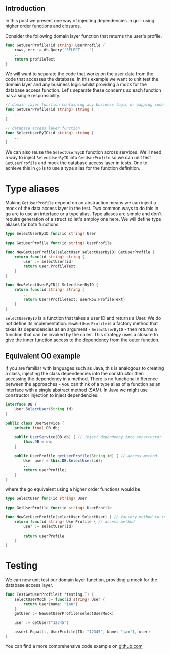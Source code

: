 
<div className={styles["Welcome"]}>

## Introduction

In this post we present one way of injecting dependencies in go - using higher order functions and closures.

Consider the following domain layer function that returns the user's profile.

```go
func GetUserProfile(id string) UserProfile {
    rows, err := db.Query("SELECT ...")
    ...
    return profileText
}
```
 
We will want to separate the code that works on the user data from the code that accesses the database. In this example we want to unit test the domain layer and any business logic whilst providing a mock for the database access function. Let's separate these concerns so each function has a single responsibility.

```go
// domain layer function containing any business logic or mapping code
func GetUserProfile(id string) string {
    ...
}

// database access layer function
func SelectUserByID(id string) string {
    ...
}
```

We can also reuse the `SelectUserByID` function across services. We'll need a way to inject `SelectUserByID` into `GetUserProfile` so we can unit test `GetUserProfile` and mock the database access layer in tests. One to achieve this in `go` is to use a type alias for the function definition.

# Type aliases

Making `GetUserProfile` depend on an abstraction means we can inject a mock of the data access layer in the test. Two common ways to do this in go are to use an interface or a type alias. Type aliases are simple and don't require generation of a struct so let's employ one here. We will define type aliases for both functions

```go
type SelectUserByID func(id string) User

type GetUserProfile func(id string) UserProfile

func NewGetUserProfile(selectUser selectUserByID) GetUserProfile {
	return func(id string) string {
		user := selectUser(id)
		return user.ProfileText
	}
}

func NewSelectUserByID() SelectUserByID {
	return func(id string) string {
		...
		return User{ProfileText: userRow.ProfileText}
	}
}
```

`SelectUserByID` is a function that takes a user ID and returns a User. We do not define its implementation. `NewGetUserProfile` is a factory method that takes its dependencies as an argument - `SelectUserByID` - then returns a function that can be invoked by the caller. This strategy uses a closure to give the inner function access to the dependency from the outer function.

## Equivalent OO example

If you are familiar with languages such as Java, this is analogous to creating a class, injecting the class dependencies into the constructor then accessing the dependency in a method. There is no functional difference between the approaches - you can think of a type alias of a function as an interface with a single abstract method (SAM). In Java we might use constructor injection to inject dependencies.

```java
interface DB {
    User SelectUser(String id)
}

public class UserService {
    private final DB db;
    
    public UserService(DB db) { // inject dependency into constructor
        this.DB = db;
    }

    public UserProfile getUserProfile(String id) { // access method
        User user = this.DB.SelectUser(id);
        ...
        return userProfile;
    }
}
```

where the go equivalent using a higher order functions would be

```go
type SelectUser func(id string) User

type GetUserProfile func(id string) UserProfile

func NewGetUserProfile(selectUser SelectUser) { // factory method to inject dependency
    return func(id string) UserProfile { // access method
        user := selectUser(id)
        ...
        return userProfile        
    } 
}
```

# Testing

We can now unit test our domain layer function, providing a mock for the database access layer.

```go
func TestGetUserProfile(t *testing.T) {
	selectUserMock := func(id string) User {
		return User{name: "jan"}
	}
	getUser := NewGetUserProfile(selectUserMock)

	user := getUser("12345")

	assert.Equal(t, UserProfile{ID: "12345", Name: "jan"}, user)
}
```

You can find a more comprehensive code example on [github.com](https://github.com/steinfletcher/func-dependency-injection-go)

 </div>
